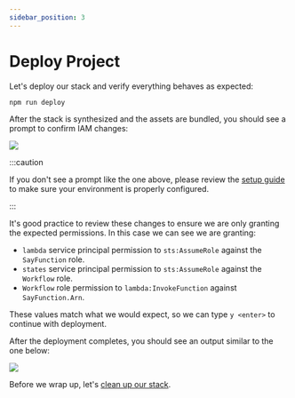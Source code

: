 ```yaml
---
sidebar_position: 3
---
```



# Deploy Project

Let's deploy our stack and verify everything behaves as expected:

```bash
npm run deploy
```

After the stack is synthesized and the assets are bundled, you should see a prompt to confirm IAM changes:


<div style={{ margin: "1.5em" }}>
  <Zoom>
    <img src={iamReview} />
  </Zoom>
</div>

:::caution

If you don't see a prompt like the one above, please review the [setup guide](./setup) to make sure your environment is properly configured.

:::

It's good practice to review these changes to ensure we are only granting the expected permissions.
In this case we can see we are granting:

- `lambda` service principal permission to `sts:AssumeRole` against the `SayFunction` role.
- `states` service principal permission to `sts:AssumeRole` against the `Workflow` role.
- `Workflow` role permission to `lambda:InvokeFunction` against `SayFunction.Arn`.

These values match what we would expect, so we can type `y <enter>` to continue with deployment.

After the deployment completes, you should see an output similar to the one below:


<div style={{ margin: "1.5em" }}>
  <Zoom>
    <img src={deploymentConfirmation} />
  </Zoom>
</div>

Before we wrap up, let's [clean up our stack](./clean-up).

